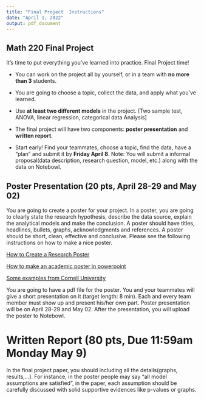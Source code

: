 ```yaml
---
title: "Final Project  Instructions"
date: "April 1, 2022"
output: pdf_document
---
```


## Math 220 Final Project 

It's time to put everything you've learned into practice.  Final Project time!

- You can work on the project all by yourself, or in a team with **no more than 3** students.

- You are going to choose a topic, collect the data, and apply what you've learned.

- Use **at least two different models** in the project. [Two sample test, ANOVA, linear regression, categorical data Analysis]

- The final project will have two components: **poster presentation** and **written report**. 

- Start early! Find your teammates, choose a topic, find the data, have a “plan” and submit it by **Friday April 8**. Note: You will submit a informal proposal(data description, research question, model, etc.) along with the data on Notebowl.




## Poster Presentation (20 pts, April 28-29 and May 02)

You are going to create a poster for your project. In a poster, you are going to clearly state the research hypothesis, describe the data source, explain the analytical models and make the conclusion. A poster should have titles, headlines, bullets, graphs, acknowledgments and references. A poster should be short, clean, effective and conclusive. Please see the following instructions on how to make a nice poster.

[How to Create a Research Poster](https://guides.nyu.edu/posters)

[How to make an academic poster in powerpoint](https://www.youtube.com/watch?v=_WnhoIbfcoM)

[Some examples from Cornell University](https://www.behance.net/gallery/30160927/Scientific-Posters)

You are going to have a pdf file for the poster. You and your teammates will give a short presentation on it (target length: 8 min). Each and every team member must show up and present his/her own part. Poster presentation will be on April 28-29 and May 02. After the presentation, you will upload the poster to Notebowl.




# Written Report (80 pts, Due 11:59am Monday May 9)


In the final project paper, you should including all the details(graphs, results,...). For instance, in the poster people may say "all model assumptions are satisfied", in the paper, each assumption should be carefully discussed with solid supportive evidences like p-values or graphs. 







